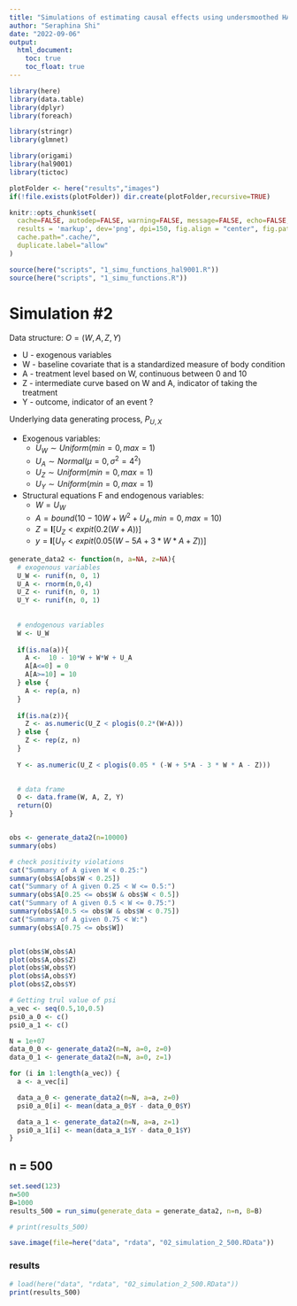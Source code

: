 ```yaml
---
title: "Simulations of estimating causal effects using undersmoothed HAL"
author: "Seraphina Shi"
date: "2022-09-06"
output:
  html_document:
    toc: true
    toc_float: true
---
```


```r
library(here)
library(data.table)
library(dplyr)
library(foreach)

library(stringr)
library(glmnet)

library(origami)
library(hal9001)
library(tictoc)
```

```r
plotFolder <- here("results","images")
if(!file.exists(plotFolder)) dir.create(plotFolder,recursive=TRUE)

knitr::opts_chunk$set(
  cache=FALSE, autodep=FALSE, warning=FALSE, message=FALSE, echo=FALSE,
  results = 'markup', dev='png', dpi=150, fig.align = "center", fig.path=plotFolder,
  cache.path=".cache/",
  duplicate.label="allow"
)

source(here("scripts", "1_simu_functions_hal9001.R"))
source(here("scripts", "1_simu_functions.R"))
```

# Simulation #2
Data structure:  $O = (W, A, Z, Y)$ 

 * U - exogenous variables  
 * W - baseline covariate that is a standardized measure of body condition  
 * A - treatment level based on W, continuous between 0 and 10  
 * Z - intermediate curve based on W and A, indicator of taking the treatment  
 * Y - outcome, indicator of an event ?  
   
 Underlying data generating process, $P_{U,X}$
 
* Exogenous variables:  
  + $U_W \sim Uniform(min = 0, max = 1)$  
  + $U_A \sim Normal(\mu=0, \sigma^2 = 4^2)$  
  + $U_Z \sim Uniform(min = 0, max = 1)$  
  + $U_Y \sim Uniform(min = 0, max = 1)$  
  
* Structural equations F and endogenous variables:  
  + $W =  U_W$  
  + $A = bound(10 - 10W + W^2 + U_A, min=0, max=10)$  
  + $Z = \mathbf{I}[U_Z < expit(0.2(W+A))]$
  + $y = \mathbf{I}[U_Y < expit(0.05(W-5A+3*W*A+Z))]$


```r
generate_data2 <- function(n, a=NA, z=NA){
  # exogenous variables
  U_W <- runif(n, 0, 1)
  U_A <- rnorm(n,0,4)
  U_Z <- runif(n, 0, 1)
  U_Y <- runif(n, 0, 1)
  
  
  # endogenous variables
  W <- U_W
  
  if(is.na(a)){
    A <-  10 - 10*W + W*W + U_A
    A[A<=0] = 0
    A[A>=10] = 10
  } else {
    A <- rep(a, n)
  }
  
  if(is.na(z)){
    Z <- as.numeric(U_Z < plogis(0.2*(W+A)))
  } else {
    Z <- rep(z, n)
  }
  
  Y <- as.numeric(U_Z < plogis(0.05 * (-W + 5*A - 3 * W * A - Z)))
  

  # data frame
  O <- data.frame(W, A, Z, Y)
  return(O)
}


obs <- generate_data2(n=10000)
summary(obs)

# check positivity violations
cat("Summary of A given W < 0.25:")
summary(obs$A[obs$W < 0.25])
cat("Summary of A given 0.25 < W <= 0.5:")
summary(obs$A[0.25 <= obs$W & obs$W < 0.5])
cat("Summary of A given 0.5 < W <= 0.75:")
summary(obs$A[0.5 <= obs$W & obs$W < 0.75])
cat("Summary of A given 0.75 < W:")
summary(obs$A[0.75 <= obs$W])


plot(obs$W,obs$A)
plot(obs$A,obs$Z)
plot(obs$W,obs$Y)
plot(obs$A,obs$Y)
plot(obs$Z,obs$Y)
```


```r
# Getting trul value of psi
a_vec <- seq(0.5,10,0.5)
psi0_a_0 <- c()
psi0_a_1 <- c()

N = 1e+07
data_0_0 <- generate_data2(n=N, a=0, z=0)
data_0_1 <- generate_data2(n=N, a=0, z=1)

for (i in 1:length(a_vec)) {
  a <- a_vec[i]

  data_a_0 <- generate_data2(n=N, a=a, z=0)
  psi0_a_0[i] <- mean(data_a_0$Y - data_0_0$Y)

  data_a_1 <- generate_data2(n=N, a=a, z=1)
  psi0_a_1[i] <- mean(data_a_1$Y - data_0_1$Y)
}
```

## n = 500
```r
set.seed(123)
n=500
B=1000
results_500 = run_simu(generate_data = generate_data2, n=n, B=B)

# print(results_500)

save.image(file=here("data", "rdata", "02_simulation_2_500.RData"))
```

### results
```r
# load(here("data", "rdata", "02_simulation_2_500.RData"))
print(results_500)
```
